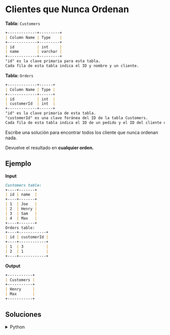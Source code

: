 # Clientes que Nunca Ordenan

**Tabla:** `Customers`

```markdown
+-------------+---------+
| Column Name | Type    |
+-------------+---------+
| id          | int     |
| name        | varchar |
+-------------+---------+
"id" es la clave primaria para esta tabla.
Cada fila de esta tabla indica el ID y nombre y un cliente.
```

**Tabla:** `Orders`

```markdown
+-------------+------+
| Column Name | Type |
+-------------+------+
| id          | int  |
| customerId  | int  |
+-------------+------+
"id" es la clave primaria de esta tabla.
"customerId" es una clave foránea del ID de la tabla Customers.
Cada fila de esta tabla indica el ID de un pedido y el ID del cliente que lo ordenó.
```

Escribe una solución para encontrar todos los cliente que nunca ordenan nada.

Devuelve el resultado en **cualquier orden.**

## Ejemplo

**Input**
```markdown
Customers table:
+----+-------+
| id | name  |
+----+-------+
| 1  | Joe   |
| 2  | Henry |
| 3  | Sam   |
| 4  | Max   |
+----+-------+
Orders table:
+----+------------+
| id | customerId |
+----+------------+
| 1  | 3          |
| 2  | 1          |
+----+------------+
```

**Output**
```markdown
+-----------+
| Customers |
+-----------+
| Henry     |
| Max       |
+-----------+
```

## Soluciones

<details>
    <summary>Python</summary>
```python
def find_customers(customers: pd.DataFrame, orders: pd.DataFrame) -> pd.DataFrame:

    customer_ids_with_orders = orders['customerId'].unique()
    customers_without_orders = customers[~customers['id'].isin(customer_ids_with_orders)]

    return customers_without_orders[['name']].rename(columns={'name': 'Customers'})
```
</details>